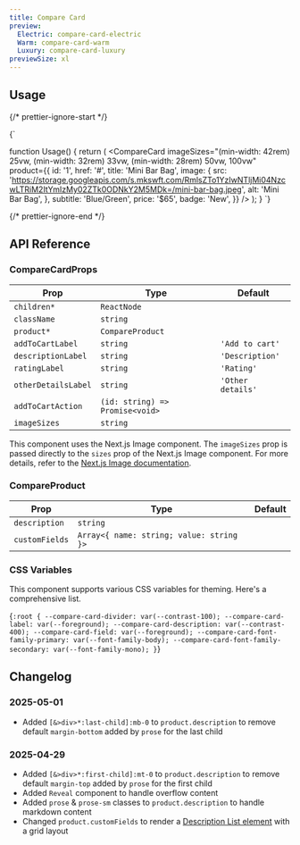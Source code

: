 ```yaml
---
title: Compare Card
preview:
  Electric: compare-card-electric
  Warm: compare-card-warm
  Luxury: compare-card-luxury
previewSize: xl
---
```


## Usage

{/* prettier-ignore-start */}

<CodeBlock lang="ts">{`

function Usage() {
    return (
      <CompareCard
        imageSizes="(min-width: 42rem) 25vw, (min-width: 32rem) 33vw, (min-width: 28rem) 50vw, 100vw"
        product={{
          id: '1',
          href: '#',
          title: 'Mini Bar Bag',
          image: {
            src: 'https://storage.googleapis.com/s.mkswft.com/RmlsZTo1YzIwNTljMi04NzcwLTRiM2ItYmIzMy02ZTk0ODNkY2M5MDk=/mini-bar-bag.jpeg',
            alt: 'Mini Bar Bag',
          },
          subtitle: 'Blue/Green',
          price: '$65',
          badge: 'New',
        }}
      />
    );
}
`}
</CodeBlock>

{/* prettier-ignore-end */}

## API Reference

### CompareCardProps

| Prop                | Type                                                           | Default           |
| ------------------- | -------------------------------------------------------------- | ----------------- |
| `children*`         | `ReactNode`                                                    |                   |
| `className`         | `string`                                                       |                   |
| `product*`          | `CompareProduct` <Tooltip content="See CompareProduct below"/> |                   |
| `addToCartLabel`    | `string`                                                       | `'Add to cart'`   |
| `descriptionLabel`  | `string`                                                       | `'Description'`   |
| `ratingLabel`       | `string`                                                       | `'Rating'`        |
| `otherDetailsLabel` | `string`                                                       | `'Other details'` |
| `addToCartAction`   | `(id: string) => Promise<void>`                                |                   |
| `imageSizes`        | `string`                                                       |                   |

This component uses the Next.js Image component. The `imageSizes` prop is passed directly to the `sizes` prop of the Next.js Image component. For more details, refer to the [Next.js Image documentation](https://nextjs.org/docs/pages/api-reference/components/image#sizes).

### CompareProduct

| Prop           | Type                                     | Default |
| -------------- | ---------------------------------------- | ------- |
| `description`  | `string`                                 |         |
| `customFields` | `Array<{ name: string; value: string }>` |         |

### CSS Variables

This component supports various CSS variables for theming. Here's a comprehensive list.

<CodeBlock lang="css">{`
:root {
    --compare-card-divider: var(--contrast-100);
    --compare-card-label: var(--foreground);
    --compare-card-description: var(--contrast-400);
    --compare-card-field: var(--foreground);
    --compare-card-font-family-primary: var(--font-family-body);
    --compare-card-font-family-secondary: var(--font-family-mono);
}
`}</CodeBlock>

## Changelog

### 2025-05-01

- Added `[&>div>*:last-child]:mb-0` to `product.description` to remove default `margin-bottom` added by `prose` for the last child

### 2025-04-29

- Added `[&>div>*:first-child]:mt-0` to `product.description` to remove default `margin-top` added by `prose` for the first child
- Added `Reveal` component to handle overflow content
- Added `prose` & `prose-sm` classes to `product.description` to handle markdown content
- Changed `product.customFields` to render a [Description List element](https://developer.mozilla.org/en-US/docs/Web/HTML/Reference/Elements/dl) with a grid layout
